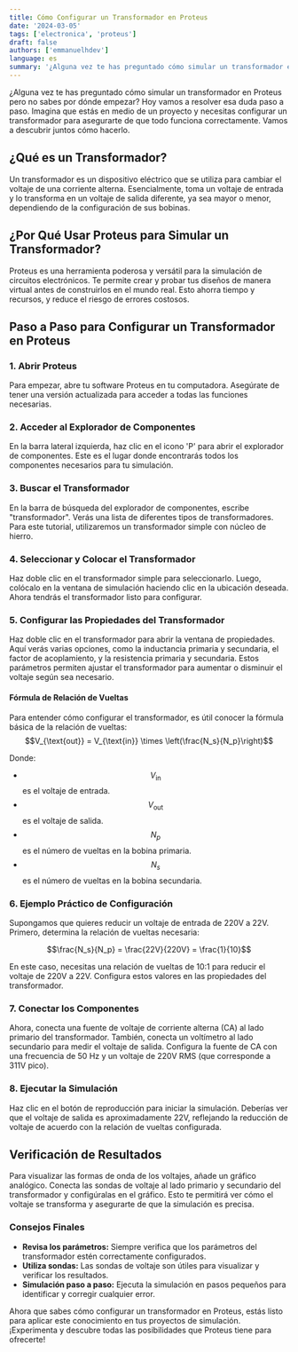 ```yaml
---
title: Cómo Configurar un Transformador en Proteus
date: '2024-03-05'
tags: ['electronica', 'proteus']
draft: false
authors: ['emmanuelhdev']
language: es
summary: '¿Alguna vez te has preguntado cómo simular un transformador en Proteus pero no sabes por dónde empezar? Hoy vamos a resolver esa duda paso a paso. Imagina que estás en medio de un proyecto y necesitas configurar un transformador para asegurarte de que todo funciona correctamente. Vamos a descubrir juntos cómo hacerlo.'
---
```


<div class="mb-8">
  <TransformatorCalculator />
</div>

¿Alguna vez te has preguntado cómo simular un transformador en Proteus pero no sabes por dónde empezar? Hoy vamos a resolver esa duda paso a paso. Imagina que estás en medio de un proyecto y necesitas configurar un transformador para asegurarte de que todo funciona correctamente. Vamos a descubrir juntos cómo hacerlo.

## ¿Qué es un Transformador?

Un transformador es un dispositivo eléctrico que se utiliza para cambiar el voltaje de una corriente alterna. Esencialmente, toma un voltaje de entrada y lo transforma en un voltaje de salida diferente, ya sea mayor o menor, dependiendo de la configuración de sus bobinas.

## ¿Por Qué Usar Proteus para Simular un Transformador?

Proteus es una herramienta poderosa y versátil para la simulación de circuitos electrónicos. Te permite crear y probar tus diseños de manera virtual antes de construirlos en el mundo real. Esto ahorra tiempo y recursos, y reduce el riesgo de errores costosos.

## Paso a Paso para Configurar un Transformador en Proteus

### 1. Abrir Proteus

Para empezar, abre tu software Proteus en tu computadora. Asegúrate de tener una versión actualizada para acceder a todas las funciones necesarias.

### 2. Acceder al Explorador de Componentes

En la barra lateral izquierda, haz clic en el icono 'P' para abrir el explorador de componentes. Este es el lugar donde encontrarás todos los componentes necesarios para tu simulación.

### 3. Buscar el Transformador

En la barra de búsqueda del explorador de componentes, escribe "transformador". Verás una lista de diferentes tipos de transformadores. Para este tutorial, utilizaremos un transformador simple con núcleo de hierro.

### 4. Seleccionar y Colocar el Transformador

Haz doble clic en el transformador simple para seleccionarlo. Luego, colócalo en la ventana de simulación haciendo clic en la ubicación deseada. Ahora tendrás el transformador listo para configurar.

### 5. Configurar las Propiedades del Transformador

Haz doble clic en el transformador para abrir la ventana de propiedades. Aquí verás varias opciones, como la inductancia primaria y secundaria, el factor de acoplamiento, y la resistencia primaria y secundaria. Estos parámetros permiten ajustar el transformador para aumentar o disminuir el voltaje según sea necesario.

#### Fórmula de Relación de Vueltas

Para entender cómo configurar el transformador, es útil conocer la fórmula básica de la relación de vueltas:
$$V_{\text{out}} = V_{\text{in}} \times \left(\frac{N_s}{N_p}\right)$$

Donde:

- $$V_{\text{in}}$$ es el voltaje de entrada.
- $$V_{\text{out}}$$ es el voltaje de salida.
- $$N_p$$ es el número de vueltas en la bobina primaria.
- $$N_s$$ es el número de vueltas en la bobina secundaria.

### 6. Ejemplo Práctico de Configuración

Supongamos que quieres reducir un voltaje de entrada de 220V a 22V. Primero, determina la relación de vueltas necesaria:

$$\frac{N_s}{N_p} = \frac{22V}{220V} = \frac{1}{10}$$

En este caso, necesitas una relación de vueltas de 10:1 para reducir el voltaje de 220V a 22V. Configura estos valores en las propiedades del transformador.

### 7. Conectar los Componentes

Ahora, conecta una fuente de voltaje de corriente alterna (CA) al lado primario del transformador. También, conecta un voltímetro al lado secundario para medir el voltaje de salida. Configura la fuente de CA con una frecuencia de 50 Hz y un voltaje de 220V RMS (que corresponde a 311V pico).

### 8. Ejecutar la Simulación

Haz clic en el botón de reproducción para iniciar la simulación. Deberías ver que el voltaje de salida es aproximadamente 22V, reflejando la reducción de voltaje de acuerdo con la relación de vueltas configurada.

## Verificación de Resultados

Para visualizar las formas de onda de los voltajes, añade un gráfico analógico. Conecta las sondas de voltaje al lado primario y secundario del transformador y configúralas en el gráfico. Esto te permitirá ver cómo el voltaje se transforma y asegurarte de que la simulación es precisa.

### Consejos Finales

- **Revisa los parámetros:** Siempre verifica que los parámetros del transformador estén correctamente configurados.
- **Utiliza sondas:** Las sondas de voltaje son útiles para visualizar y verificar los resultados.
- **Simulación paso a paso:** Ejecuta la simulación en pasos pequeños para identificar y corregir cualquier error.

Ahora que sabes cómo configurar un transformador en Proteus, estás listo para aplicar este conocimiento en tus proyectos de simulación. ¡Experimenta y descubre todas las posibilidades que Proteus tiene para ofrecerte!
